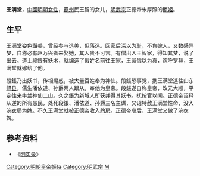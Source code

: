 '''王满堂'''，[[中國|中國]][[明朝|明朝]][[女性|女性]]，[[霸州|霸州]]民王智的女儿，[[明武宗|明武宗]]正德帝朱厚照的[[寵姬|寵姬]]。

== 生平 ==
王满堂姿色豔美，曾经参与[[选妃|选美]]，但落选。回家后深以为耻，不肯嫁人，又数感异梦，自称必有赵万兴者来娶她，其人贵不可言。有僧出入王智家，得知其梦，说了出去。道士[[段鋹|段鋹]]有妖术，就编造了假姓名前往王家，王家信以为真，欢呼罗拜，王满堂就嫁给了他。

段鋹乃出妖书，传相煽惑，被大量百姓奉为神仙。段鋹恐事觉，携王满堂逃往山东[[峄县|峄县]]，儒生潘依道、孙爵两人跟从，奉他为皇帝。段鋹遂自称皇帝，改元大顺，平定往来牛兰神仙二山。久之鋹为新城人所获并得其妖书。抚按官以闻。正德帝诏释从逆的所有愚民，处死段鋹、潘依道、孙爵三名主谋，又诏特赦王满堂性命，没入浣衣局为婢。不久王满堂就被正德帝收入[[豹房|豹房]]。正德帝崩后，王满堂又做了浣衣婢。

== 参考资料 ==
*《[[明实录|明实录]]》

{{明武宗皇室}}
[[Category:明朝皇帝姬侍|Category:明朝皇帝姬侍]]
[[Category:明武宗|Category:明武宗]]
[[Category:王姓|M]]